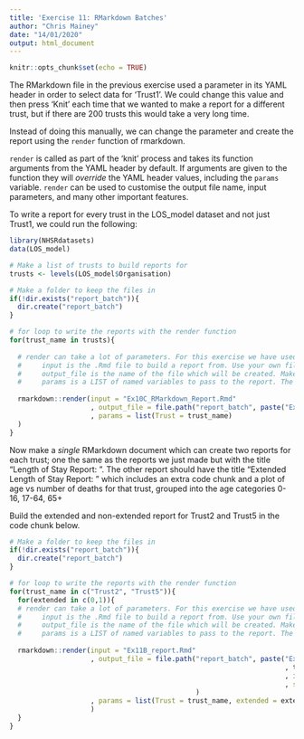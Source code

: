 ```yaml
---
title: 'Exercise 11: RMarkdown Batches'
author: "Chris Mainey"
date: "14/01/2020"
output: html_document
---
```


```r
knitr::opts_chunk$set(echo = TRUE)
```

The RMarkdown file in the previous exercise used a parameter in its YAML header in order to select data for 'Trust1'. We could change this value and then press 'Knit' each time that we wanted to make a report for a different trust, but if there are 200 trusts this would take a very long time.

Instead of doing this manually, we can change the parameter and create the report using the `render` function of rmarkdown.

`render` is called as part of the 'knit' process and takes its function arguments from the YAML header by default. If arguments are given to the function they will _override_ the YAML header values, including the `params` variable. `render` can be used to customise the output file name, input parameters, and many other important features.

To write a report for every trust in the LOS_model dataset and not just Trust1, we could run the following:

```r
library(NHSRdatasets)
data(LOS_model)

# Make a list of trusts to build reports for
trusts <- levels(LOS_model$Organisation)

# Make a folder to keep the files in
if(!dir.exists("report_batch")){
  dir.create("report_batch")
}

# for loop to write the reports with the render function
for(trust_name in trusts){
  
  # render can take a lot of parameters. For this exercise we have used:
  #     input is the .Rmd file to build a report from. Use your own file or the one in Exercises/Solutions/
  #     output_file is the name of the file which will be created. Make sure it is different for each loop, or it will overwrite the existing file each time
  #     params is a LIST of named variables to pass to the report. The solution report has the variable Trust = "Trust1"
      
  rmarkdown::render(input = "Ex10C_RMarkdown_Report.Rmd"
                    , output_file = file.path("report_batch", paste("Ex10_report_", trust_name, sep = ""))
                    , params = list(Trust = trust_name)
  )
}
```

Now make a _single_ RMarkdown document which can create two reports for each trust; one the same as the reports we just made but with the title "Length of Stay Report: <trust name>". The other report should have the title "Extended Length of Stay Report: <trust name>" which includes an extra code chunk and a plot of age vs number of deaths for that trust, grouped into the age categories 0-16, 17-64, 65+

Build the extended and non-extended report for Trust2 and Trust5 in the code chunk below.

```r

# Make a folder to keep the files in
if(!dir.exists("report_batch")){
  dir.create("report_batch")
}

# for loop to write the reports with the render function
for(trust_name in c("Trust2", "Trust5")){
  for(extended in c(0,1)){
  # render can take a lot of parameters. For this exercise we have used:
  #     input is the .Rmd file to build a report from. Use your own file or the one in Exercises/Solutions/
  #     output_file is the name of the file which will be created. Make sure it is different for each loop, or it will overwrite the existing file each time
  #     params is a LIST of named variables to pass to the report. The solution report has the variable Trust = "Trust1"
      
  rmarkdown::render(input = "Ex11B_report.Rmd"
                    , output_file = file.path("report_batch", paste("Ex11_report_"
                                                                    , trust_name
                                                                    , ifelse(extended == 0, "", "_extended")
                                                                    , sep = "")
                                              )
                    , params = list(Trust = trust_name, extended = extended)
                    )
  }
}


```

